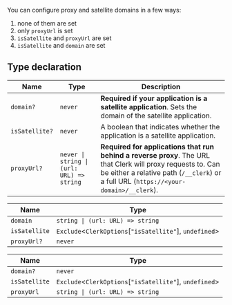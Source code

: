 You can configure proxy and satellite domains in a few ways:

1. none of them are set
2. only `proxyUrl` is set
3. `isSatellite` and `proxyUrl` are set
4. `isSatellite` and `domain` are set

## Type declaration

| Name           | Type                                                 | Description                                                                                                                                                                                           |
| -------------- | ---------------------------------------------------- | ----------------------------------------------------------------------------------------------------------------------------------------------------------------------------------------------------- |
| `domain?`      | `never`                                              | **Required if your application is a satellite application**. Sets the domain of the satellite application.                                                                                            |
| `isSatellite?` | `never`                                              | A boolean that indicates whether the application is a satellite application.                                                                                                                          |
| `proxyUrl?`    | <code>never \| string \| (url: URL) => string</code> | **Required for applications that run behind a reverse proxy**. The URL that Clerk will proxy requests to. Can be either a relative path (`/__clerk`) or a full URL (`https://<your-domain>/__clerk`). |

| Name          | Type                                                        |
| ------------- | ----------------------------------------------------------- |
| `domain`      | <code>string \| (url: URL) => string</code>                 |
| `isSatellite` | `Exclude`\<`ClerkOptions`\[`"isSatellite"`\], `undefined`\> |
| `proxyUrl?`   | `never`                                                     |

| Name          | Type                                                        |
| ------------- | ----------------------------------------------------------- |
| `domain?`     | `never`                                                     |
| `isSatellite` | `Exclude`\<`ClerkOptions`\[`"isSatellite"`\], `undefined`\> |
| `proxyUrl`    | <code>string \| (url: URL) => string</code>                 |
